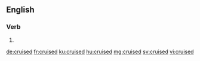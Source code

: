 ==English==

===Verb===
{{head|en|verb form}}

# {{en-past of|cruise}}

[[de:cruised]]
[[fr:cruised]]
[[ku:cruised]]
[[hu:cruised]]
[[mg:cruised]]
[[sv:cruised]]
[[vi:cruised]]